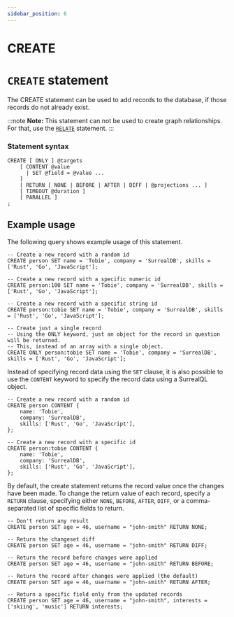 ```yaml
---
sidebar_position: 6
---
```


# CREATE

# `CREATE` statement

The CREATE statement can be used to add records to the database, if those records do not already exist.

:::note
__Note:__ This statement can not be used to create graph relationships. For that, use the [`RELATE`](/docs/nightly/surrealql/statements/relate) statement.
:::

### Statement syntax

```surql title="SurrealQL Syntax"
CREATE [ ONLY ] @targets
	[ CONTENT @value
	  | SET @field = @value ...
	]
	[ RETURN [ NONE | BEFORE | AFTER | DIFF | @projections ... ]
	[ TIMEOUT @duration ]
	[ PARALLEL ]
;
```

## Example usage

The following query shows example usage of this statement.

```surql
-- Create a new record with a random id
CREATE person SET name = 'Tobie', company = 'SurrealDB', skills = ['Rust', 'Go', 'JavaScript'];

-- Create a new record with a specific numeric id
CREATE person:100 SET name = 'Tobie', company = 'SurrealDB', skills = ['Rust', 'Go', 'JavaScript'];

-- Create a new record with a specific string id
CREATE person:tobie SET name = 'Tobie', company = 'SurrealDB', skills = ['Rust', 'Go', 'JavaScript'];

-- Create just a single record
-- Using the ONLY keyword, just an object for the record in question will be returned.
-- This, instead of an array with a single object.
CREATE ONLY person:tobie SET name = 'Tobie', company = 'SurrealDB', skills = ['Rust', 'Go', 'JavaScript'];
```

Instead of specifying record data using the `SET` clause, it is also possible to use the `CONTENT` keyword to specify the record data using a SurrealQL object.

```surql
-- Create a new record with a random id
CREATE person CONTENT {
	name: 'Tobie',
	company: 'SurrealDB',
	skills: ['Rust', 'Go', 'JavaScript'],
};

-- Create a new record with a specific id
CREATE person:tobie CONTENT {
	name: 'Tobie',
	company: 'SurrealDB',
	skills: ['Rust', 'Go', 'JavaScript'],
};
```
By default, the create statement returns the record value once the changes have been made. To change the return value of each record, specify a `RETURN` clause, specifying either `NONE`, `BEFORE`, `AFTER`, `DIFF`, or a comma-separated list of specific fields to return.

```surql
-- Don't return any result
CREATE person SET age = 46, username = "john-smith" RETURN NONE;

-- Return the changeset diff
CREATE person SET age = 46, username = "john-smith" RETURN DIFF;

-- Return the record before changes were applied
CREATE person SET age = 46, username = "john-smith" RETURN BEFORE;

-- Return the record after changes were applied (the default)
CREATE person SET age = 46, username = "john-smith" RETURN AFTER;

-- Return a specific field only from the updated records
CREATE person SET age = 46, username = "john-smith", interests = ['skiing', 'music'] RETURN interests;
```
